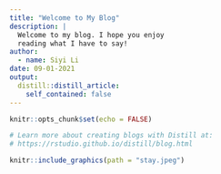 ```yaml
---
title: "Welcome to My Blog"
description: |
  Welcome to my blog. I hope you enjoy 
  reading what I have to say!
author:
  - name: Siyi Li
date: 09-01-2021
output:
  distill::distill_article:
    self_contained: false
---
```


```r
knitr::opts_chunk$set(echo = FALSE)

# Learn more about creating blogs with Distill at:
# https://rstudio.github.io/distill/blog.html

```


```r
knitr::include_graphics(path = "stay.jpeg")
```
